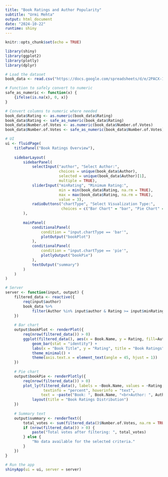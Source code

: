 ---
title: "Book Ratings and Author Popularity"
subtitle: "Urmi Mehta"
output: html_document
date: "2024-10-22"
runtime: shiny
---

```{r setup, include=FALSE}
knitr::opts_chunk$set(echo = TRUE)
```


``` {r}
library(shiny)
library(ggplot2)
library(plotly)
library(dplyr)

# Load the dataset
book_data <- read.csv("https://docs.google.com/spreadsheets/d/e/2PACX-1vRkuM_6nNIm9XiQNa7p7l0cnGLyNYT4WSLqwcoZYMq3Bv-64Sp6Pf-gRory3p-8qhdLOdrHzcGcQknW/pub?gid=1470866298&single=true&output=csv", header = TRUE)

# Function to safely convert to numeric
safe_as_numeric <- function(x) {
    {ifelse(is.na(x), 0, x)}
}

# Convert columns to numeric where needed
book_data$Rating <- as.numeric(book_data$Rating)
book_data$Rating <- safe_as_numeric(book_data$Rating)
book_data$Number.of.Votes <- as.numeric(book_data$Number.of.Votes)
book_data$Number.of.Votes <- safe_as_numeric(book_data$Number.of.Votes)

# UI
ui <- fluidPage(
    titlePanel("Book Ratings Overview"),
    
    sidebarLayout(
        sidebarPanel(
            selectInput("author", "Select Author:", 
                        choices = unique(book_data$Author), 
                        selected = unique(book_data$Author)[1],
                        multiple = TRUE),
            sliderInput("minRating", "Minimum Rating:", 
                        min = min(book_data$Rating, na.rm = TRUE), 
                        max = max(book_data$Rating, na.rm = TRUE), 
                        value = 3),
            radioButtons("chartType", "Select Visualization Type:", 
                         choices = c("Bar Chart" = "bar", "Pie Chart" = "pie"))
        ),
        
        mainPanel(
            conditionalPanel(
                condition = "input.chartType == 'bar'",
                plotOutput("bookPlot")
            ),
            conditionalPanel(
                condition = "input.chartType == 'pie'",
                plotlyOutput("bookPie")
            ),
            textOutput("summary")
        )
    )
)

# Server
server <- function(input, output) {
    filtered_data <- reactive({
        req(input$author)
        book_data %>%
            filter(Author %in% input$author & Rating >= input$minRating)
    })
    
    # Bar chart
    output$bookPlot <- renderPlot({
        req(nrow(filtered_data()) > 0)
        ggplot(filtered_data(), aes(x = Book.Name, y = Rating, fill=Author)) +
            geom_bar(stat = "identity") +
            labs(x = "Book Title", y = "Rating", title = "Book Ratings") +
            theme_minimal() +
            theme(axis.text.x = element_text(angle = 45, hjust = 1))
    })
    
    # Pie chart
    output$bookPie <- renderPlotly({
        req(nrow(filtered_data()) > 0)
        plot_ly(filtered_data(), labels = ~Book.Name, values = ~Rating, type = 'pie', 
                 textinfo = "percent", hoverinfo = "text", 
                text = ~paste("Book: ", Book.Name, "<br>Author: ", Author)) %>%
            layout(title = "Book Ratings Distribution")
    })
    
    # Summary text
    output$summary <- renderText({
        total_votes <- sum(filtered_data()$Number.of.Votes, na.rm = TRUE)
        if (nrow(filtered_data()) > 0) {
            paste("Total votes after filtering: ", total_votes)
        } else {
            "No data available for the selected criteria."
        }
    })
}

# Run the app
shinyApp(ui = ui, server = server)





```
